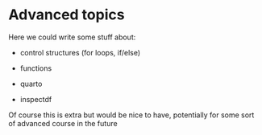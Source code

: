 # Advanced topics

Here we could write some stuff about:

-   control structures (for loops, if/else)

-   functions

-   quarto

-   inspectdf

Of course this is extra but would be nice to have, potentially for some sort of advanced course in the future
